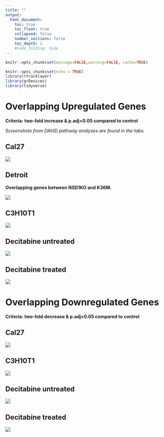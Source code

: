 ```yaml
---
title: ""
output:
  html_document:
    toc: true
    toc_float: true
    collapsed: false
    number_sections: false
    toc_depth: 1
    #code_folding: hide
---
```

```r
knitr::opts_chunk$set(message=FALSE,warning=FALSE, cache=TRUE)
```

```r
knitr::opts_chunk$set(echo = TRUE)
library(rtracklayer)
library(grDevices)
library(tidyverse)
```

# Overlapping Upregulated Genes {.tabset}

**Criteria: two-fold increase & p.adj<0.05 compared to control**

*Screenshots from DAVID pathway analyses are found in the tabs.*

## Cal27

<td valign="top"><img src="C:/users/Reinnier Padilla/Documents/testGitHub/Testing/Cal27_Samples_Upregulated.png"></td>

## Detroit

**Overlapping genes between NSD1KO and K36M.**

<td valign="top"><img src="C:/users/Reinnier Padilla/Documents/testGitHub/Testing/Detroit_samples_upregulated_overlap_NSD1KO_K36M.png"></td>

## C3H10T1

<td valign="top"><img src="C:/users/Reinnier Padilla/Documents/testGitHub/Testing/upregulated_C3H10T1.png"></td>

## Decitabine untreated

<td valign="top"><img src="C:/users/Reinnier Padilla/Documents/testGitHub/Testing/upregulated_decitabine_untreated.png"></td>

## Decitabine treated

<td valign="top"><img src="C:/users/Reinnier Padilla/Documents/testGitHub/Testing/upregulated_decitabine_treated.png"></td>

# Overlapping Downregulated Genes {.tabset}

**Criteria: two-fold decrease & p.adj<0.05 compared to control**

## Cal27

<td valign="top"><img src="C:/users/Reinnier Padilla/Documents/testGitHub/Testing/Cal27_Samples_Downregulated.png"></td>

## C3H10T1

<td valign="top"><img src="C:/users/Reinnier Padilla/Documents/testGitHub/Testing/downregulated_C3H10T1.png"></td>

## Decitabine untreated

<td valign="top"><img src="C:/users/Reinnier Padilla/Documents/testGitHub/Testing/downregulated_decitabine_untreated.png"></td>

## Decitabine treated

<td valign="top"><img src="C:/users/Reinnier Padilla/Documents/testGitHub/Testing/downregulated_decitabine_treated.png"></td>

